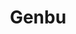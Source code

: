 ---
title: "Genbu"
slug: "genbu"
arcana: "Temperance"

image: "./Genbu.jpg"

phys: ""
gun: ""
fire: ""
ice: "null"
elec: "weak"
wind: ""
psy: "resist"
nuke: ""
bless: ""
curse: ""
---